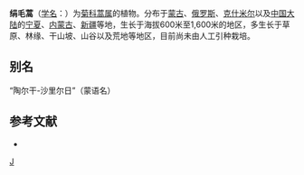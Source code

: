 {{Speciesbox
| taxon = Artemisia sericea
| image = Artemisia sericea - Lipetsk obl., June 2016.jpg
| binomial_authority = Web.
}}

'''绢毛蒿'''（[[学名|学名]]：{{lang|la|''Artemisia sericea''}}）为[[菊科|菊科]][[蒿属|蒿属]]的植物。分布于[[蒙古|蒙古]]、[[俄罗斯|俄罗斯]]、[[克什米尔|克什米尔]]以及[[中国大陆|中国大陆]]的[[宁夏|宁夏]]、[[内蒙古|内蒙古]]、[[新疆|新疆]]等地，生长于海拔600米至1,600米的地区，多生长于草原、林缘、干山坡、山谷以及荒地等地区，目前尚未由人工引种栽培。

== 别名 ==
“陶尔干-沙里尔日”（蒙语名）

== 参考文献 ==
<div class="references-small">
* {{cite web| url =http://www.bioinfo.cn/db05/KmzwSpecies.php?action=view&id=4018| title =绢毛蒿| work =《中国高等植物数据库全库》| publisher =中国科学院微生物研究所| author =昆明植物研究所| accessdate =2009-02-24| deadurl =yes| archiveurl =https://web.archive.org/web/20160305030556/http://www.bioinfo.cn/db05/KmzwSpecies.php?action=view&id=4018| archivedate =2016-03-05}}
</div>

{{taxonbar}}
[[Category:蒿属|J]]